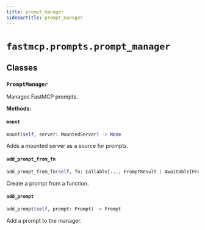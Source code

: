 ```yaml
---
title: prompt_manager
sidebarTitle: prompt_manager
---
```


# `fastmcp.prompts.prompt_manager`

## Classes

### `PromptManager`


Manages FastMCP prompts.


**Methods:**

#### `mount`

```python
mount(self, server: MountedServer) -> None
```

Adds a mounted server as a source for prompts.


#### `add_prompt_from_fn`

```python
add_prompt_from_fn(self, fn: Callable[..., PromptResult | Awaitable[PromptResult]], name: str | None = None, description: str | None = None, tags: set[str] | None = None) -> FunctionPrompt
```

Create a prompt from a function.


#### `add_prompt`

```python
add_prompt(self, prompt: Prompt) -> Prompt
```

Add a prompt to the manager.


